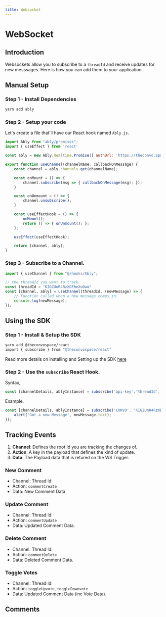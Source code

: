 ---
title: Websocket
---


# WebSocket

## Introduction

Websockets allow you to subscribe to a `threadId` and receive updates for new messsages. Here is how you can add them to your application.

## Manual Setup

### Step 1 - Install Dependencies

<CodeBox>

```bash
yarn add ably
```

</CodeBox>

### Step 2 - Setup your code

Let's create a file that'll have our React hook named `Ably.js`.

<CodeBox>

```javascript
import Ably from "ably/promises";
import { useEffect } from 'react'

const ably = new Ably.Realtime.Promise({ authUrl: 'https://theconvo.space/api/getAblyAuth?apikey=apikey' });

export function useChannel(channelName, callbackOnMessage) {
    const channel = ably.channels.get(channelName);

    const onMount = () => {
        channel.subscribe(msg => { callbackOnMessage(msg); });
    }

    const onUnmount = () => {
        channel.unsubscribe();
    }

    const useEffectHook = () => {
        onMount();
        return () => { onUnmount(); };
    };

    useEffect(useEffectHook);

    return [channel, ably];
}
```

</CodeBox>

### Step 3 - Subscribe to a Channel.

<CodeBox>

```javascript
import { useChannel } from "@/hooks/Ably";

// the threadId you want to track.
const threadId = "KIGZUnR4RzXDFheXoOwo"
const [channel, ably] = useChannel(threadId, (newMessage) => {
    // Function called when a new message comes in.
    console.log(newMessage);
});
```

</CodeBox>

## Using the SDK

### Step 1 - Install & Setup the SDK

<CodeBox>

```bash
yarn add @theconvospace/react
import { subscribe } from "@theconvospace/react"
```

</CodeBox>

Read more details on installing and Setting up the SDK [here](/docs/Convo-SDK/installation)

### Step 2 - Use the `subscribe` React Hook.

Syntax,
<CodeBox>

```javascript
const [channelDetails, ablyInstance] = subscribe('api-key','threadId', callback);
```

</CodeBox>

Example,

<CodeBox>

```javascript
const [channelDetails, ablyInstance] = subscribe('CONVO', 'KIGZUnR4RzXDFheXoOwo', (newMessage)=>{
    alert('Got a new Message', newMessage.text);
});
```

</CodeBox>

## Tracking Events

1. **Channel**: Defines the root Id you are tracking the changes of.
2. **Action**: A key in the payload that defines the kind of update.
3. **Data**: The Payload data that is retured on the WS Trigger.

### New Comment
- Channel: Thread Id
- Action: `commentCreate`
- Data: New Comment Data.

### Update Comment
- Channel: Thread Id
- Action: `commentUpdate`
- Data: Updated Comment Data.

### Delete Comment
- Channel: Thread Id
- Action: `commentDelete`
- Data: Deleted Comment Data.

### Toggle Votes
- Channel: Thread Id
- Action: `toggleUpvote`, `toggleDownvote`
- Data: Updated Comment Data (inc Vote Data).

## Comments
<CommentBox threadId="websocket"/>
